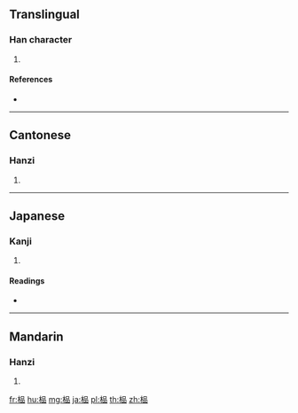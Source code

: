 ==Translingual==

===Han character===
{{Han char|rn=75|rad=木|as=09|sn=13|four=4696|canj=DRRR|ids=⿰木品}}

# {{defn|Han|sort=木09}}

====References====
* {{Han ref|kx=0542.191|dkj=15216|dj=0930.230|hdz=21250.060|uh=6980|ud=27008}}

----

==Cantonese==

===Hanzi===
{{yue-hanzi|jyut=[[ban2]]|y=ban2}}

# {{defn|lang=yue|sort=木09}}

----

==Japanese==

===Kanji===
{{ja-kanji|grade=|rs=木09}}

# {{defn|lang=ja|sort=木09}}

====Readings====
* {{ja-readings|on=|kun=[[こまい]] (komai)}}

----

==Mandarin==

===Hanzi===
{{cmn-hanzi|pin=[[pǐn]] ([[pin3]])|wg=p'in<sup>3</sup>}}

# {{defn|lang=cmn|sort=木09}}

[[fr:榀]]
[[hu:榀]]
[[mg:榀]]
[[ja:榀]]
[[pl:榀]]
[[th:榀]]
[[zh:榀]]